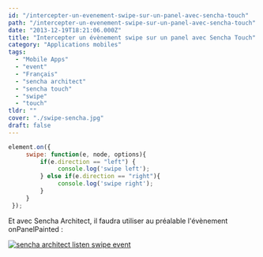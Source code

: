 ```yaml
---
id: "/intercepter-un-evenement-swipe-sur-un-panel-avec-sencha-touch"
path: "/intercepter-un-evenement-swipe-sur-un-panel-avec-sencha-touch"
date: "2013-12-19T18:21:06.000Z"
title: "Intercepter un évènement swipe sur un panel avec Sencha Touch"
category: "Applications mobiles"
tags: 
  - "Mobile Apps"
  - "event"
  - "Français"
  - "sencha architect"
  - "sencha touch"
  - "swipe"
  - "touch"
tldr: ""
cover: "./swipe-sencha.jpg"
draft: false
---
```


```javascript
element.on({
     swipe: function(e, node, options){
         if(e.direction == "left") {
              console.log('swipe left');
         } else if(e.direction == "right"){
              console.log('swipe right');
         }
     }
 });
```

Et avec Sencha Architect, il faudra utiliser au préalable l'évènement onPanelPainted :

[![sencha architect listen swipe event](./Screen-Shot-2013-12-18-at-12.38.56.png)](/posts/wp-content/uploads/2013/12/Screen-Shot-2013-12-18-at-12.38.56.png)
